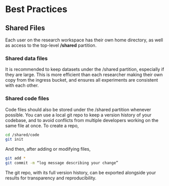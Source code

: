 # Best Practices

## Shared Files
Each user on the research workspace has their own home directory, as well as access to the top-level **/shared** partition.

### Shared data files
It is recommended to keep datasets under the /shared partition, especially if they are large. This is more efficient than each researcher making their own copy from the ingress bucket, and ensures all experiments are consistent with each other.

### Shared code files
Code files should also be stored under the /shared partition whenever possible. You can use a local git repo to keep a version history of your codebase, and to avoid conflicts from multiple developers working on the same file at once.  To create a repo,
```sh
cd /shared/code
git init
```
And then, after adding or modifying files,
```sh
git add *
git commit -m “log message describing your change”
```
The git repo, with its full version history, can be exported alongside your results for transparency and reproducibility.


